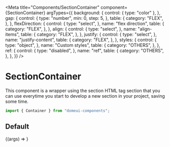 
<Meta
  title="Components/SectionContainer"
  component={SectionContainer}
  argTypes={{
    background: {
      control: {
        type: "color"
      },
    },
    gap: {
      control: {
        type: "number",
        min: 0,
        step: 5,
      },
      table: {
        category: "FLEX",
      },
    },
    flexDirection: {
      control: {
        type: "select",
      },
      name: "flex direction",
      table: {
        category: "FLEX",
      },
    },
    align: {
      control: {
        type: "select",
      },
      name: "align-items",
      table: {
        category: "FLEX",
      },
    },
    justify: {
      control: {
        type: "select",
      },
      name: "justify-content",
      table: {
        category: "FLEX",
      },
    },
    styles: {
      control: {
        type: "object",
      },
      name: "Custom styles",
      table: {
        category: "OTHERS",
      },
    },
    ref: {
      control: {
        type: "disabled",
      },
      name: "ref",
      table: {
        category: "OTHERS",
      },
    },
  }}
/>

# SectionContainer

This component is a wrapper using the section HTML tag section that you can use everytime you start to develop a new section in your project, saving some time.

```js
import { Container } from "domeui-components";
```

<ArgsTable of={SectionContainer} />

## Default

<Canvas columns={2} withSource="open" withToolbar>
  <Story
    name="Default"
    args={{
      ...SectionContainer.defaultProps,
    }}
  >
    {(args) => <SectionContainer {...args} />}
  </Story>
</Canvas>

<ArgsTable story="Default" />
